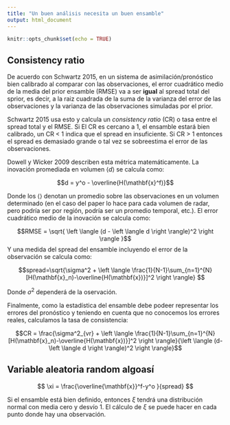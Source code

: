 ```yaml
---
title: "Un buen análisis necesita un buen ensamble"
output: html_document
---
```


```r
knitr::opts_chunk$set(echo = TRUE)
```

## Consistency ratio

De acuerdo con Schwartz 2015, en un sistema de asimilación/pronóstico bien calibrado al comparar con las observaciones, el error cuadrático medio de la media del prior ensamble (RMSE) va a ser **igual** al spread total del sprior, es decir, a la raiz cuadrada de la suma de la varianza del error de las observaciones y la varianza de las observaciones simuladas por el prior. 

Schwartz 2015 usa esto y calcula un *consistency ratio* (CR) o tasa entre el spread total y el RMSE. Si El CR es cercano a 1, el ensamble estará bien calibrado, un CR < 1 indica que el spread en insuficiente. Si CR > 1 entonces el spread es demasiado grande o tal vez se sobreestima el error de las observaciones.

[](fig/CR_shwartz.png)

Dowell y Wicker 2009 describen esta métrica matemáticamente. La inovación promediada en volumen $\left \langle d \right \rangle$ se calcula como:

$$d = y^o - \overline{H(\mathbf{x}^f)}$$

Donde los $\left \langle  \right \rangle$ denotan un promedio sobre las observaciones en un volumen determinado (en el caso del paper lo hace para cada volumen de radar, pero podría ser por región, podría ser un promedio temporal, etc.). El error cuadrático medio de la inovación se calcula como:

$$RMSE = \sqrt{ \left \langle (d - \left \langle d \right \rangle)^2 \right \rangle }$$
Y una medida del spread del ensamble incluyendo el error de la observación se calcula como:

$$spread=\sqrt{\sigma^2 + \left \langle \frac{1}{N-1}\sum_{n=1}^{N}[H(\mathbf{x}_n)-\overline{H(\mathbf{x})}]^2 \right \rangle} $$

Donde $\sigma^2$ dependerá de la oservación. 

Finalmente, como la estadística del ensamble debe podeer representar los errores del pronóstico y teniendo en cuenta que no conocemos los errores reales, calculamos la tasa de consistencia:

$$CR = \frac{\sigma^2_{vr} + \left \langle \frac{1}{N-1}\sum_{n=1}^{N}[H(\mathbf{x}_n)-\overline{H(\mathbf{x})}]^2 \right \rangle}{\left \langle (d-\left \langle d \right \rangle)^2 \right \rangle}$$

## Variable aleatoria random algoasí

$$ \xi = \frac{\overline{\mathbf{x}}^f-y^o }{spread} $$

Si el ensamble está bien definido, entonces $\xi$ tendrá una distribución normal con media cero y desvío 1. El cálculo de $\xi$ se puede hacer en cada punto donde hay una observación.


